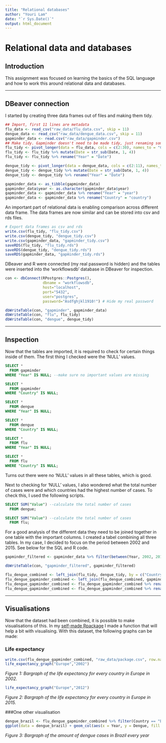```yaml
---
title: "Relational databases"
author: "Youri Lam"
date: "`r Sys.Date()`"
output: html_document
---
```

# Relational data and databases

## Introduction {-}

This assignment was focused on learning the basics of the SQL language and how to work this around relational data and databases.

----

## DBeaver connection {-}

I started by creating three data frames out of files and making them tidy.

```r
## Import, first 11 lines are metadata
flu_data <- read_csv("raw_data/flu_data.csv", skip = 11)
dengue_data <- read_csv("raw_data/dengue_data.csv", skip = 11)
gapminder_data <- read.csv("raw_data/gapminder.csv")
## Make tidy. Gapminder doesn't need to be made tidy, just renaming some rows for future use.
flu_tidy <- pivot_longer(data = flu_data, cols = c(2:30), names_to = "Country", values_to = "Value")
flu_tidy <- flu_tidy %>% mutate(Date = str_sub(Date, 1, 4))
flu_tidy <- flu_tidy %>% rename("Year" = "Date")

dengue_tidy <- pivot_longer(data = dengue_data, cols = c(2:11), names_to = "Country", values_to = "Value")
dengue_tidy <- dengue_tidy %>% mutate(Date = str_sub(Date, 1, 4))
dengue_tidy <- dengue_tidy %>% rename("Year" = "Date")

gapminder_data <- as_tibble(gapminder_data)
gapminder_data$year <- as.character(gapminder_data$year)
gapminder_data <- gapminder_data %>% rename("Year" = "year")
gapminder_data <- gapminder_data %>% rename("Country" = "country")
```

An important part of relational data is enabling comparison across different data frame. The data frames are now similar and can be stored into csv and rds files.

```r
# Export data frames as csv and rds
write.csv(flu_tidy, "flu_tidy.csv")
write.csv(dengue_tidy, "dengue_tidy.csv")
write.csv(gapminder_data, "gapminder_tidy.csv")
saveRDS(flu_tidy, "flu_tidy.rds")
saveRDS(dengue_tidy, "dengue_tidy.rds")
saveRDS(gapminder_data, "gapminder_tidy.rds")
```

DBeaver and R were connected (my real password is hidden) and the tables were inserted into the 'workflowsdb' database in DBeaver for inspection.

```r
con <- dbConnect(RPostgres::Postgres(), 
                 dbname = "workflowsdb", 
                 host="localhost", 
                 port="5432", 
                 user="postgres", 
                 password="Asdfghjkl1910!") # Hide my real password
```

```r
dbWriteTable(con, "gapminder", gapminder_data)
dbWriteTable(con, "flu", flu_tidy)
dbWriteTable(con, "dengue", dengue_tidy)
```

----

## Inspection {-}

Now that the tables are imported, it is required to check for certain things inside of them. The first thing I checked were the 'NULL' values.

```sql
SELECT *
  FROM gapminder
WHERE "Year" IS NULL; --make sure no important values are missing
```

```sql
SELECT *
  FROM gapminder
WHERE "Country" IS NULL;
```

```sql
SELECT *
  FROM dengue
WHERE "Year" IS NULL;
```

```sql
SELECT *
  FROM dengue
WHERE "Country" IS NULL;
```

```sql
SELECT *
  FROM flu
WHERE "Year" IS NULL;
```

```sql
SELECT *
  FROM flu
WHERE "Country" IS NULL;
```
 
Turns out there were no 'NULL' values in all these tables, which is good. 

Next to checking for 'NULL' values, I also wondered what the total number of cases were and which countries had the highest number of cases. To check this, I used the following scripts.

```sql
SELECT SUM("Value") --calculate the total number of cases
  FROM dengue;
```

```sql
SELECT SUM("Value") --calculate the total number of cases
  FROM flu;
```

For a good analysis of the different data they need to be joined together in one table with the important columns. I created a tabel combining all three tables. In my case, I decided to focus on the period between 2002 and 2015. See below for the SQL and R code.

```r
gapminder_filtered <- gapminder_data %>% filter(between(Year, 2002, 2015))
```

```r
dbWriteTable(con, "gapminder_filtered", gapminder_filtered)
```

```r
flu_dengue_combined <- left_join(flu_tidy, dengue_tidy, by = c("Country", "Year"))
flu_dengue_gapminder_combined <- left_join(flu_dengue_combined, gapminder_filtered, by = c("Country", "Year"))
flu_dengue_gapminder_combined <- flu_dengue_gapminder_combined %>% rename("Flu" = "Value.x")
flu_dengue_gapminder_combined <- flu_dengue_gapminder_combined %>% rename("Dengue" = "Value.y")
```
----

## Visualisations {-}

Now that the dataset had been combined, it is possible to make visualisations of this. In my [self-made Rpackage](https://yourilam.github.io/08_Rpackage.html) I made a function that will help a bit with visualising. With this dataset, the following graphs can be made:

### Life expectancy {-}

```r
write.csv(flu_dengue_gapminder_combined, "raw_data/package.csv", row.names=FALSE)
life_expectancy_graph("Europe","2002")
```
_Figure 1: Bargraph of the life expectancy for every country in Europe in 2002._

```r
life_expectancy_graph("Europe","2012")
```
_Figure 2: Bargraph of the life expectancy for every country in Europe in 2015._

###One other visualisation

```r
dengue_brazil <- flu_dengue_gapminder_combined %>% filter(Country == "Brazil") %>% select(Dengue, Year)
ggplot(data = dengue_brazil) + geom_col(aes(x = Year, y = Dengue, fill = Year), show.legend = FALSE) + labs(title = "Development of dengue in Brazil each year")
```
_Figure 3: Bargraph of the amount of dengue cases in Brazil every year_
